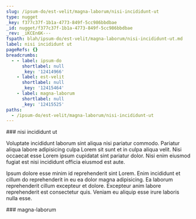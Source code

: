 ```yaml
---
slug: /ipsum-do/est-velit/magna-laborum/nisi-incididunt-ut
type: nugget
_key: f377c37f-1b1a-4773-849f-5cc986bbdbae
_id: nugget/f377c37f-1b1a-4773-849f-5cc986bbdbae
_rev: _iKCEn6K---
fspath: blah/ipsum-do/est-velit/magna-laborum/nisi-incididunt-ut.md
label: nisi incididunt ut
pageRefs: {}
breadcrumbs:
  - - label: ipsum-do
      shortlabel: null
      _key: '12414966'
    - label: est-velit
      shortlabel: null
      _key: '12415464'
    - label: magna-laborum
      shortlabel: null
      _key: '12415525'
paths:
  - /ipsum-do/est-velit/magna-laborum/nisi-incididunt-ut
---
```


<NuggetArea>
<Nugget slug="/ipsum-do/est-velit/magna-laborum/nisi-incididunt-ut" type="nugget" _key="f377c37f-1b1a-4773-849f-5cc986bbdbae" _id="nugget/f377c37f-1b1a-4773-849f-5cc986bbdbae" _rev="_iKCEn6K---" fspath="blah/ipsum-do/est-velit/magna-laborum/nisi-incididunt-ut.md" label="nisi incididunt ut" paths="/ipsum-do/est-velit/magna-laborum/nisi-incididunt-ut">
<NuggetBody>
### nisi incididunt ut

Voluptate incididunt laborum sint aliqua nisi pariatur commodo. Pariatur aliqua labore adipisicing culpa Lorem sit sunt et in culpa aliqua velit. Nisi occaecat esse Lorem ipsum cupidatat sint pariatur dolor. Nisi enim eiusmod fugiat est nisi incididunt officia eiusmod est aute.

Ipsum dolore esse minim id reprehenderit sint Lorem. Enim incididunt et cillum do reprehenderit in eu ea dolor magna adipisicing. Ea laborum reprehenderit cillum excepteur et dolore. Excepteur anim labore reprehenderit est consectetur quis. Veniam eu aliquip esse irure laboris nulla esse.

</NuggetBody>
<Breadcrumbs>
<Crumbs>
<Crumb _key="12414966" label="ipsum-do" /><Crumb _key="12415464" label="est-velit" /><Crumb _key="12415525" label="magna-laborum" />
</Crumbs>
</Breadcrumbs>
</Nugget>

<NuggetsInbound>
</NuggetsInbound>
<NuggetsOutbound>
</NuggetsOutbound>
</NuggetArea>
<PassagesInbound>
<Passage direction="inbound" type="passage" _key="12415525" _id="passage/12415525" _rev="_iKCEn6G---" label="magna-laborum" passage="magna-laborum" fspath="blah/ipsum-do/est-velit/magna-laborum" paths="/ipsum-do/est-velit/magna-laborum" slug="/ipsum-do/est-velit/magna-laborum">
<NuggetBody>
### magna-laborum

</NuggetBody>
<Breadcrumbs>
<Crumbs>
<Crumb _key="12414966" label="ipsum-do" /><Crumb _key="12415464" label="est-velit" />
</Crumbs>
</Breadcrumbs>
</Passage>

</PassagesInbound>
<PassagesOutbound>
</PassagesOutbound>